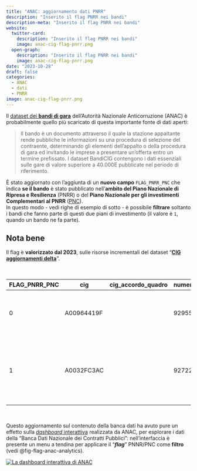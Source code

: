 ```yaml
---
title: "ANAC: aggiornamento dati PNRR"
description: "Inserito il flag PNRR nei bandi"
description-meta: "Inserito il flag PNRR nei bandi"
website:
  twitter-card:
    description: "Inserito il flag PNRR nei bandi"
    image: anac-cig-flag-pnrr.png
  open-graph:
    description: "Inserito il flag PNRR nei bandi"
    image: anac-cig-flag-pnrr.png
date: "2023-10-28"
draft: false
categories:
  - ANAC
  - dati
  - PNRR
image: anac-cig-flag-pnrr.png
---
```



Il [dataset dei **bandi di gara**](https://dati.anticorruzione.it/opendata/dataset?q=cig-) dell'Autorità Nazionale Anticorruzione (ANAC) è probabilmente quello più scaricato di questa importante fonte di dati aperti:

> Il bando è un documento attraverso il quale la stazione appaltante rende pubbliche le informazioni su una procedura di selezione del contraente, determinando gli elementi dell'appalto o della procedura di gara ed invitando le imprese a presentare un'offerta entro un termine prefissato. I dataset BandiCIG contengono i dati essenziali sulle gare di valore superiore a 40.000E pubblicate nel periodo di riferimento.

È stato aggiornato con l'aggiunta di un **nuovo campo** `FLAG_PNRR_PNC` che indica **se il bando** è stato pubblicato nell'**ambito del Piano Nazionale di Ripresa e Resilienza** (PNRR) o del **Piano Nazionale per gli investimenti Complementari al PNRR** ([PNC](https://www.italiadomani.gov.it/it/il-piano/Risorse/piano-complementare/piano-nazionale-complementare.html)).<br>
In questo modo - vedi righe di esempio di sotto - è possibile **filtrare** soltanto i bandi che fanno parte di questi due piani di investimento (il valore è `1`, quando un bando ne fa parte).

::: {.callout-note}
## Nota bene
Il flag è **valorizzato dal 2023**, sulle risorse incrementali del dataset "[**CIG aggiornamenti delta**](https://dati.anticorruzione.it/opendata/dataset/cig)".
:::


| FLAG_PNRR_PNC | cig | cig_accordo_quadro | numero_gara | oggetto_gara | importo_complessivo_gara | n_lotti_componenti | oggetto_lotto | importo_lotto | oggetto_principale_contratto | stato | settore | luogo_istat | provincia | data_pubblicazione | data_scadenza_offerta | cod_tipo_scelta_contraente | tipo_scelta_contraente | cod_modalita_realizzazione | modalita_realizzazione | codice_ausa | cf_amministrazione_appaltante | denominazione_amministrazione_appaltante | sezione_regionale | id_centro_costo | denominazione_centro_costo | anno_pubblicazione | mese_pubblicazione | cod_cpv | descrizione_cpv | flag_prevalente | COD_MOTIVO_CANCELLAZIONE | MOTIVO_CANCELLAZIONE | DATA_CANCELLAZIONE | DATA_ULTIMO_PERFEZIONAMENTO | COD_MODALITA_INDIZIONE_SPECIALI | MODALITA_INDIZIONE_SPECIALI | COD_MODALITA_INDIZIONE_SERVIZI | MODALITA_INDIZIONE_SERVIZI | DURATA_PREVISTA | COD_STRUMENTO_SVOLGIMENTO | STRUMENTO_SVOLGIMENTO | FLAG_URGENZA | COD_MOTIVO_URGENZA | MOTIVO_URGENZA | FLAG_DELEGA | FUNZIONI_DELEGATE | CF_SA_DELEGANTE | DENOMINAZIONE_SA_DELEGANTE | CF_SA_DELEGATA | DENOMINAZIONE_SA_DELEGATA | IMPORTO_SICUREZZA | TIPO_APPALTO_RISERVATO | CUI_PROGRAMMA | FLAG_PREV_RIPETIZIONI | COD_IPOTESI_COLLEGAMENTO | IPOTESI_COLLEGAMENTO | CIG_COLLEGAMENTO | COD_ESITO | ESITO | DATA_COMUNICAZIONE_ESITO |
| --- | --- | --- | --- | --- | --- | --- | --- | --- | --- | --- | --- | --- | --- | --- | --- | --- | --- | --- | --- | --- | --- | --- | --- | --- | --- | --- | --- | --- | --- | --- | --- | --- | --- | --- | --- | --- | --- | --- | --- | --- | --- | --- | --- | --- | --- | --- | --- | --- | --- | --- | --- | --- | --- | --- | --- | --- | --- | --- | --- | --- |
| 0 | A00964419F |  | 9295540 | SERVIZIO DI RACCOLTA E TRASPORTO RIFIUTI BIODEGRADABILI PER IL PERIODO DAL 01.10.2023 AL 30.04.2024 | 130000.0 | 1 | SERVIZIO DI RACCOLTA E TRASPORTO RIFIUTI BIODEGRADABILI PER IL PERIODO DAL 01.10.2023 AL 30.04.2024 | 130000.0 | SERVIZI | ATTIVO | SETTORI ORDINARI | 021006 | BOLZANO | 2023-08-31 | 2023-09-11 | 34 | PROCEDURA NEGOZIATA PER AFFIDAMENTI SOTTO SOGLIA | 1 | CONTRATTO D'APPALTO | 0000240893 | 81006190219 | COMUNE DI BADIA | SEZIONE REGIONALE PROVINCIA AUTONOMA DI BOLZANO | 4913CFD5-198C-4B89-B013-552CDA4384A9 | COMUNE BADIA | 2023 | 08 | 90511200-4 | SERVIZI DI RACCOLTA DI RIFIUTI DOMESTICI | 1 |  |  |  | 2023-08-31 |  |  |  |  | 210.0 | 5.0 | PROCEDURE SVOLTE ATTRAVERSO PIATTAFORME TELEMATICHE DI NEGOZIAZIONE ART.58 | 0 |  |  |  |  |  |  |  |  | 0.0 |  |  | 0 |  |  |  | 3.0 | DESERTA | 2023-09-11 |
| 1 | A0032FC3AC |  | 9272237 | SERVIZIO DI PROGETTAZIONE DEFINITIVA ED ESECUTIVA PER LA RIFUNZIONALIZZAZIONE DELL'IMPIANTO DI DEPURAZIONE SITO IN LOC. RENARO NEL COMUNE DI ORTE | 90000.0 | 1 | SERVIZIO DI PROGETTAZIONE DEFINITIVA ED ESECUTIVA PER LA RIFUNZIONALIZZAZIONE DELL'IMPIANTO DI DEPURAZIONE SITO IN LOC. RENARO NEL COMUNE DI ORTE | 90000.0 | SERVIZI | ATTIVO | SETTORI SPECIALI |  |  | 2023-08-08 | 2023-08-22 | 24 | AFFIDAMENTO DIRETTO | 1 | CONTRATTO D'APPALTO | 0000188921 | 01767320565 | TALETE - GESTIONE SII ATO 1 - SOCIETA PER AZIONI (IN FORMA ABBREVIATA TALETE S.P.A.) | SEZIONE REGIONALE LAZIO | 7A585F51-E79F-4508-8EAA-1AD81A5EEFA7 | UFFICIO TECNICO | 2023 | 08 | 71322000-1 | SERVIZI DI PROGETTAZIONE TECNICA PER LA COSTRUZIONE DI OPERE DI INGEGNERIA CIVILE | 1 |  |  |  | 2023-08-31 | 4.0 | PROCEDURA CHE NON PREVEDE INDIZIONE DI GARA |  |  | 30.0 | 5.0 | PROCEDURE SVOLTE ATTRAVERSO PIATTAFORME TELEMATICHE DI NEGOZIAZIONE ART.58 | 0 |  |  |  |  |  |  |  |  |  |  |  | 0 |  |  |  |  |  |  |

: Due righe di esempio dei dati sui bandi {.sm .striped .responsive}

<br>

Questo aggiornamento sul contenuto della banca dati ha avuto pure un effetto sulla [*dashboard* interattiva](https://dati.anticorruzione.it/superset/dashboard/appalti/) realizzata da ANAC, per esplorare i dati della "Banca Dati Nazionale dei Contratti Pubblici": nell'interfaccia è presente un menu a tendina per applicare il "**_flag_**" PNNR/PNC come **filtro** (vedi @fig-flag-anac-analytics).

[![La dashboard interattiva di ANAC](anac-analytics.png){#fig-flag-anac-analytics}](https://dati.anticorruzione.it/superset/dashboard/appalti/)
